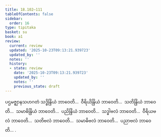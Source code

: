 ```yaml
---
title: 18.102–111
tableOfContents: false
sidebar:
  order: 16
type: tipitaka
basket: su
book: a1
review:
  current: review
  updated: '2025-10-23T09:13:21.939723'
  updated_by: ''
  notes: ''
  history:
  - state: review
    date: '2025-10-23T09:13:21.939723'
    updated_by: ''
    notes: ''
    previous_state: draft
---
```



<ReviewStatus review={frontmatter.review} showDetails={true} />

<HypothesisAnnotation frontmatter={frontmatter} />

<DynamicBreadcrumb />

<Division number="483–492" book="a1" e="ch" v="15">

<Paragraph number="455" book="a1">
ပဌမဇ္ဈာနသဟဂတံ သဒ္ဓိန္ဒြိယံ ဘာဝေတိ…  ဝီရိယိန္ဒြိယံ ဘာဝေတိ…  သတိန္ဒြိယံ ဘာဝေတိ…  သမာဓိန္ဒြိယံ ဘာဝေတိ…  ပညိန္ဒြိယံ ဘာဝေတိ…  သဒ္ဓါဗလံ ဘာဝေတိ…  ဝီရိယဗလံ ဘာဝေတိ…  သတိဗလံ ဘာဝေတိ…  သမာဓိဗလံ ဘာဝေတိ…  ပညာဗလံ ဘာဝေတိ… .
</Paragraph>
</Division>